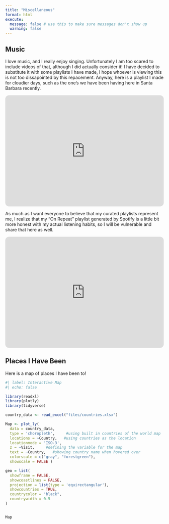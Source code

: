 ```yaml
---
title: "Miscellaneous"
format: html
execute:
  message: false # use this to make sure messages don't show up
  warning: false
---
```


## Music

I love music, and I really enjoy singing. Unfortunately I am too scared to include videos of that, although I did actually consider it! I have decided to substitute it with some playlists I have made, I hope whoever is viewing this is not too dissapointed by this repacement. Anyway, here is a playlist I made for cloudier days, such as the one's we have been having here in Santa Barbara recently.

<iframe style="border-radius:12px" src="https://open.spotify.com/embed/playlist/4VpBOdDg8YRbLncDA1RGHB?utm_source=generator&theme=0" width="100%" height="352" frameBorder="0" allowfullscreen="" allow="autoplay; clipboard-write; encrypted-media; fullscreen; picture-in-picture" loading="lazy"></iframe>

As much as I want everyone to believe that my curated playlists represent me, I realize that my "On Repeat" playlist generated by Spotify is a little bit more honest with my actual listening habits, so I will be vulnerable and share that here as well.

<iframe style="border-radius:12px" src="https://open.spotify.com/embed/playlist/37i9dQZF1EpAphfuDeFGkf?utm_source=generator&amp;theme=0" width="100%" height="352" frameBorder="0" allowfullscreen allow="autoplay; clipboard-write; encrypted-media; fullscreen; picture-in-picture" loading="lazy"></iframe>

## Places I Have Been

Here is a map of places I have been to!

```r
#| label: Interactive Map
#| echo: false

library(readxl)
library(plotly)
library(tidyverse)

country_data <- read_excel("files/countries.xlsx")

Map <- plot_ly( 
  data = country_data,
  type = 'choropleth',     #using built in countries of the world map
  locations = ~Country,   #using countries as the location       
  locationmode = 'ISO-3',
  z = ~Visit,     #defining the variable for the map               
  text = ~Country,   #showing country name when hovered over
  colorscale = c("gray", "forestgreen"),  
  showscale = FALSE )

geo = list(
  showframe = FALSE,
  showcoastlines = FALSE,
  projection = list(type = 'equirectangular'),
  showcountries = TRUE,               
  countrycolor = "black",             
  countrywidth = 0.5                  
)


Map             
```  


